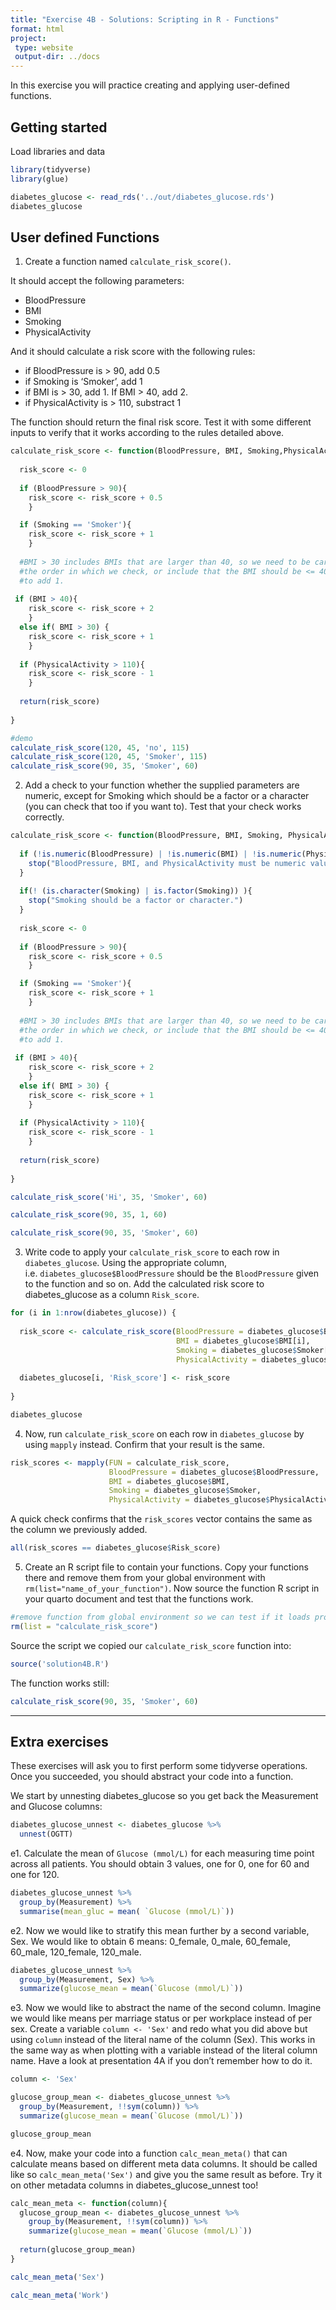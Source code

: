 ```yaml
---
title: "Exercise 4B - Solutions: Scripting in R - Functions"
format: html
project:
 type: website
 output-dir: ../docs
---
```


In this exercise you will practice creating and applying user-defined functions.

## Getting started

Load libraries and data

```r
library(tidyverse)
library(glue)
```

```r
diabetes_glucose <- read_rds('../out/diabetes_glucose.rds')
diabetes_glucose
```

## User defined Functions

1. Create a function named `calculate_risk_score()`. 

It should accept the following parameters:

* BloodPressure
* BMI
* Smoking
* PhysicalActivity

And it should calculate a risk score with the following rules:

* if BloodPressure is > 90, add 0.5
* if Smoking is 'Smoker', add 1
* if BMI is > 30, add 1. If BMI > 40, add 2.
* if PhysicalActivity is > 110, substract 1

The function should return the final risk score. Test it with some different inputs to verify that it works according to the rules detailed above. 


```r
calculate_risk_score <- function(BloodPressure, BMI, Smoking,PhysicalActivity){
  
  risk_score <- 0
  
  if (BloodPressure > 90){
    risk_score <- risk_score + 0.5
    }

  if (Smoking == 'Smoker'){
    risk_score <- risk_score + 1
    }
  
  #BMI > 30 includes BMIs that are larger than 40, so we need to be careful of
  #the order in which we check, or include that the BMI should be <= 40 in order 
  #to add 1.   
  
 if (BMI > 40){
    risk_score <- risk_score + 2
    } 
  else if( BMI > 30) {
    risk_score <- risk_score + 1
    } 
  
  if (PhysicalActivity > 110){
    risk_score <- risk_score - 1
    }
    
  return(risk_score)
  
}


```


```r
#demo
calculate_risk_score(120, 45, 'no', 115)
calculate_risk_score(120, 45, 'Smoker', 115)
calculate_risk_score(90, 35, 'Smoker', 60)

```


2. Add a check to your function whether the supplied parameters are numeric, except for Smoking which should be a factor or a character (you can check that too if you want to). Test that your check works correctly.


```r
calculate_risk_score <- function(BloodPressure, BMI, Smoking, PhysicalActivity){
  
  if (!is.numeric(BloodPressure) | !is.numeric(BMI) | !is.numeric(PhysicalActivity)) {
    stop("BloodPressure, BMI, and PhysicalActivity must be numeric values.")
  }
  
  if(! (is.character(Smoking) | is.factor(Smoking)) ){
    stop("Smoking should be a factor or character.")
  }
  
  risk_score <- 0
  
  if (BloodPressure > 90){
    risk_score <- risk_score + 0.5
    }

  if (Smoking == 'Smoker'){
    risk_score <- risk_score + 1
    }
  
  #BMI > 30 includes BMIs that are larger than 40, so we need to be careful of
  #the order in which we check, or include that the BMI should be <= 40 in order 
  #to add 1.   
  
 if (BMI > 40){
    risk_score <- risk_score + 2
    } 
  else if( BMI > 30) {
    risk_score <- risk_score + 1
    } 
  
  if (PhysicalActivity > 110){
    risk_score <- risk_score - 1
    }
    
  return(risk_score)
  
}

```

```r
calculate_risk_score('Hi', 35, 'Smoker', 60)
```

```r
calculate_risk_score(90, 35, 1, 60)
```

```r
calculate_risk_score(90, 35, 'Smoker', 60)
```

3.  Write code to apply your `calculate_risk_score` to each row in `diabetes_glucose`. Using the appropriate column, i.e. `diabetes_glucose$BloodPressure` should be the `BloodPressure` given to the function and so on. Add the calculated risk score to diabetes_glucose as a column `Risk_score`.

```r

for (i in 1:nrow(diabetes_glucose)) {
  
  risk_score <- calculate_risk_score(BloodPressure = diabetes_glucose$BloodPressure[i], 
                                     BMI = diabetes_glucose$BMI[i], 
                                     Smoking = diabetes_glucose$Smoker[i], 
                                     PhysicalActivity = diabetes_glucose$PhysicalActivity[i])
  
  diabetes_glucose[i, 'Risk_score'] <- risk_score
  
}

```

```r
diabetes_glucose
```


4. Now, run `calculate_risk_score` on each row in `diabetes_glucose` by using `mapply` instead. Confirm that your result is the same. 

```r
risk_scores <- mapply(FUN = calculate_risk_score, 
                      BloodPressure = diabetes_glucose$BloodPressure, 
                      BMI = diabetes_glucose$BMI,
                      Smoking = diabetes_glucose$Smoker,
                      PhysicalActivity = diabetes_glucose$PhysicalActivity)
```

A quick check confirms that the `risk_scores` vector contains the same as the column we previously added.

```r
all(risk_scores == diabetes_glucose$Risk_score)
```

5.  Create an R script file to contain your functions. Copy your functions there and remove them from your global environment with `rm(list="name_of_your_function")`. Now source the function R script in your quarto document and test that the functions work.

```r
#remove function from global environment so we can test if it loads properly from the script
rm(list = "calculate_risk_score")
```

Source the script we copied our `calculate_risk_score` function into:

```r
source('solution4B.R')
```

The function works still:

```r
calculate_risk_score(90, 35, 'Smoker', 60)
```

------------------------------------------------------------------------

## Extra exercises

These exercises will ask you to first perform some tidyverse operations. Once you succeeded, you should abstract your code into a function. 

We start by unnesting diabetes_glucose so you get back the Measurement and Glucose columns:

```r
diabetes_glucose_unnest <- diabetes_glucose %>%
  unnest(OGTT)
```

e1. Calculate the mean of `Glucose (mmol/L)` for each measuring time point across all patients. You should obtain 3 values, one for 0, one for 60 and one for 120. 

```r
diabetes_glucose_unnest %>%
  group_by(Measurement) %>%
  summarise(mean_gluc = mean( `Glucose (mmol/L)`))
```

e2. Now we would like to stratify this mean further by a second variable, Sex. We would like to obtain 6 means: 0_female, 0_male, 60_female, 60_male, 120_female, 120_male.

```r
diabetes_glucose_unnest %>%
  group_by(Measurement, Sex) %>%
  summarize(glucose_mean = mean(`Glucose (mmol/L)`))
```

e3. Now we would like to abstract the name of the second column. Imagine we would like means per marriage status or per workplace instead of per sex. Create a variable `column <- 'Sex'` and redo what you did above but using `column` instead of the literal name of the column (Sex). This works in the same way as when plotting with a variable instead of the literal column name. Have a look at presentation 4A if you don't remember how to do it.


```r
column <- 'Sex'

glucose_group_mean <- diabetes_glucose_unnest %>%
  group_by(Measurement, !!sym(column)) %>%
  summarize(glucose_mean = mean(`Glucose (mmol/L)`))

glucose_group_mean
```

e4. Now, make your code into a function `calc_mean_meta()` that can calculate means based on different meta data columns. It should be called like so `calc_mean_meta('Sex')` and give you the same result as before. Try it on other metadata columns in diabetes_glucose_unnest too!

```r
calc_mean_meta <- function(column){
  glucose_group_mean <- diabetes_glucose_unnest %>%
    group_by(Measurement, !!sym(column)) %>%
    summarize(glucose_mean = mean(`Glucose (mmol/L)`))
  
  return(glucose_group_mean)
}
```

```r
calc_mean_meta('Sex')
```


```r
calc_mean_meta('Work')
```
